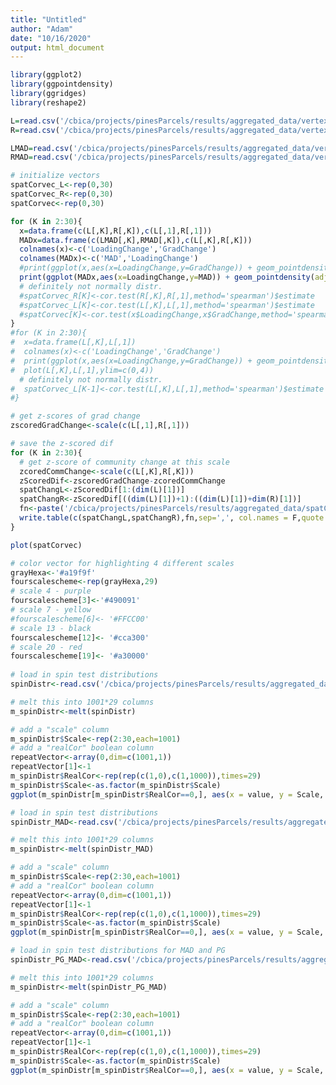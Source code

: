 ```yaml
---
title: "Untitled"
author: "Adam"
date: "10/16/2020"
output: html_document
---
```


```r
library(ggplot2)
library(ggpointdensity)
library(ggridges)
library(reshape2)

L=read.csv('/cbica/projects/pinesParcels/results/aggregated_data/vertexWiseChange_LH.csv')
R=read.csv('/cbica/projects/pinesParcels/results/aggregated_data/vertexWiseChange_RH.csv')

LMAD=read.csv('/cbica/projects/pinesParcels/results/aggregated_data/vertexWiseMAD_LH.csv')
RMAD=read.csv('/cbica/projects/pinesParcels/results/aggregated_data/vertexWiseMAD_RH.csv')

# initialize vectors
spatCorvec_L<-rep(0,30)
spatCorvec_R<-rep(0,30)
spatCorvec<-rep(0,30)

for (K in 2:30){
  x=data.frame(c(L[,K],R[,K]),c(L[,1],R[,1]))
  MADx=data.frame(c(LMAD[,K],RMAD[,K]),c(L[,K],R[,K]))
  colnames(x)<-c('LoadingChange','GradChange')
  colnames(MADx)<-c('MAD','LoadingChange')
  #print(ggplot(x,aes(x=LoadingChange,y=GradChange)) + geom_pointdensity(adjust=.001) + scale_color_viridis_c())
  print(ggplot(MADx,aes(x=LoadingChange,y=MAD)) + geom_pointdensity(adjust=.001) + scale_color_viridis_c()+ggtitle(paste(K))+theme_classic())
  # definitely not normally distr.
  #spatCorvec_R[K]<-cor.test(R[,K],R[,1],method='spearman')$estimate
  #spatCorvec_L[K]<-cor.test(L[,K],L[,1],method='spearman')$estimate
  #spatCorvec[K]<-cor.test(x$LoadingChange,x$GradChange,method='spearman')$estimate
}
#for (K in 2:30){
#  x=data.frame(L[,K],L[,1])
#  colnames(x)<-c('LoadingChange','GradChange')
#  print(ggplot(x,aes(x=LoadingChange,y=GradChange)) + geom_pointdensity(adjust=.001) + scale_color_viridis_c())
#  plot(L[,K],L[,1],ylim=c(0,4))
  # definitely not normally distr.
#  spatCorvec_L[K-1]<-cor.test(L[,K],L[,1],method='spearman')$estimate
#}

# get z-scores of grad change
zscoredGradChange<-scale(c(L[,1],R[,1]))

# save the z-scored dif
for (K in 2:30){
  # get z-score of community change at this scale
  zcoredCommChange<-scale(c(L[,K],R[,K]))
  zScoredDif<-zscoredGradChange-zcoredCommChange
  spatChangL<-zScoredDif[1:(dim(L)[1])]
  spatChangR<-zScoredDif[((dim(L)[1])+1):((dim(L)[1])+dim(R)[1])]
  fn<-paste('/cbica/projects/pinesParcels/results/aggregated_data/spatChangeZDif_K_',K,'.csv',sep='')
  write.table(c(spatChangL,spatChangR),fn,sep=',', col.names = F,quote = F,row.names=F)
}

plot(spatCorvec)
```

```r
# color vector for highlighting 4 different scales
grayHexa<-'#a19f9f'
fourscalescheme<-rep(grayHexa,29)
# scale 4 - purple
fourscalescheme[3]<-'#490091'
# scale 7 - yellow
#fourscalescheme[6]<- '#FFCC00'
# scale 13 - black
fourscalescheme[12]<- '#cca300' 
# scale 20 - red
fourscalescheme[19]<- '#a30000'
  
# load in spin test distributions
spinDistr<-read.csv('/cbica/projects/pinesParcels/results/aggregated_data/SpinTestDistrs.csv')

# melt this into 1001*29 columns 
m_spinDistr<-melt(spinDistr)

# add a "scale" column
m_spinDistr$Scale<-rep(2:30,each=1001)
# add a "realCor" boolean column
repeatVector<-array(0,dim=c(1001,1))
repeatVector[1]<-1
m_spinDistr$RealCor<-rep(rep(c(1,0),c(1,1000)),times=29)
m_spinDistr$Scale<-as.factor(m_spinDistr$Scale)
ggplot(m_spinDistr[m_spinDistr$RealCor==0,], aes(x = value, y = Scale, group = Scale))+xlab(expression(rho)) + geom_jitter(size = 0.75,alpha=.25) +geom_point(data=m_spinDistr[m_spinDistr$RealCor==1,],aes(x=value,y=Scale),size=3)+scale_fill_manual(values=fourscalescheme)+theme_minimal(base_size = 17)+coord_flip()+theme(legend.position = "none")+xlim(c(-.285,.85))+ylab('# of Communities') +ggtitle('Func Transitions: Group atlas at K correlations with PG1')

# load in spin test distributions
spinDistr_MAD<-read.csv('/cbica/projects/pinesParcels/results/aggregated_data/SpinTestDistrs_MAD.csv')

# melt this into 1001*29 columns 
m_spinDistr<-melt(spinDistr_MAD)

# add a "scale" column
m_spinDistr$Scale<-rep(2:30,each=1001)
# add a "realCor" boolean column
repeatVector<-array(0,dim=c(1001,1))
repeatVector[1]<-1
m_spinDistr$RealCor<-rep(rep(c(1,0),c(1,1000)),times=29)
m_spinDistr$Scale<-as.factor(m_spinDistr$Scale)
ggplot(m_spinDistr[m_spinDistr$RealCor==0,], aes(x = value, y = Scale, group = Scale))+xlab(expression(rho)) + geom_jitter(size = 0.75,alpha=.25) +geom_point(data=m_spinDistr[m_spinDistr$RealCor==1,],aes(x=value,y=Scale),size=3)+scale_fill_manual(values=fourscalescheme)+theme_minimal(base_size = 17)+coord_flip()+theme(legend.position = "none")+xlim(c(-.35,.85))+ylab('# of Communities')+ggtitle('Func Transitions: Group atlas at K correlations with MAD at K')

# load in spin test distributions for MAD and PG
spinDistr_PG_MAD<-read.csv('/cbica/projects/pinesParcels/results/aggregated_data/SpinTestDistrs_MAD_PG1.csv')

# melt this into 1001*29 columns 
m_spinDistr<-melt(spinDistr_PG_MAD)

# add a "scale" column
m_spinDistr$Scale<-rep(2:30,each=1001)
# add a "realCor" boolean column
repeatVector<-array(0,dim=c(1001,1))
repeatVector[1]<-1
m_spinDistr$RealCor<-rep(rep(c(1,0),c(1,1000)),times=29)
m_spinDistr$Scale<-as.factor(m_spinDistr$Scale)
ggplot(m_spinDistr[m_spinDistr$RealCor==0,], aes(x = value, y = Scale, group = Scale))+xlab(expression(rho)) + geom_jitter(size = 0.75,alpha=.25) +geom_point(data=m_spinDistr[m_spinDistr$RealCor==1,],aes(x=value,y=Scale),size=3)+scale_fill_manual(values=fourscalescheme)+theme_minimal(base_size = 17)+coord_flip()+theme(legend.position = "none")+xlim(c(-.35,.85))+ylab('# of Communities')+ggtitle('Func Transitions: PG1 correlations with MAD at K')
```